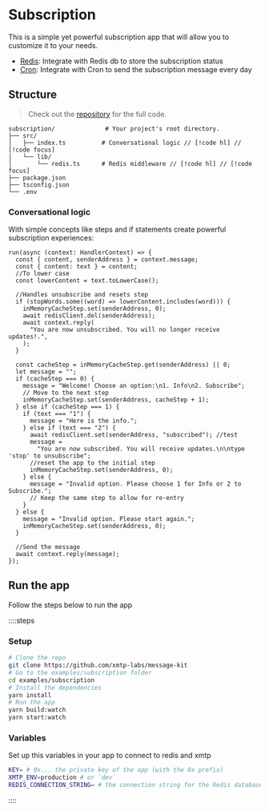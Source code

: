 # Subscription

This is a simple yet powerful subscription app that will allow you to customize it to your needs.

- [Redis](/examples/subscription/redis): Integrate with Redis db to store the subscription status
- [Cron](/examples/subscription/cron): Integrate with Cron to send the subscription message every day

## Structure

> Check out the [repository](https://github.com/xmtp-labs/message-kit/tree/main/examples/subscription) for the full code.

```
subscription/              # Your project's root directory.
├── src/
│   ├── index.ts          # Conversational logic // [!code hl] // [!code focus]
│   └── lib/
│       └── redis.ts      # Redis middleware // [!code hl] // [!code focus]
├── package.json
├── tsconfig.json
└── .env
```

### Conversational logic

With simple concepts like steps and if statements create powerful subscription experiences:

```tsx [src/index.ts]
run(async (context: HandlerContext) => {
  const { content, senderAddress } = context.message;
  const { content: text } = content;
  //To lower case
  const lowerContent = text.toLowerCase();

  //Handles unsubscribe and resets step
  if (stopWords.some((word) => lowerContent.includes(word))) {
    inMemoryCacheStep.set(senderAddress, 0);
    await redisClient.del(senderAddress);
    await context.reply(
      "You are now unsubscribed. You will no longer receive updates!.",
    );
  }

  const cacheStep = inMemoryCacheStep.get(senderAddress) || 0;
  let message = "";
  if (cacheStep === 0) {
    message = "Welcome! Choose an option:\n1. Info\n2. Subscribe";
    // Move to the next step
    inMemoryCacheStep.set(senderAddress, cacheStep + 1);
  } else if (cacheStep === 1) {
    if (text === "1") {
      message = "Here is the info.";
    } else if (text === "2") {
      await redisClient.set(senderAddress, "subscribed"); //test
      message =
        "You are now subscribed. You will receive updates.\n\ntype 'stop' to unsubscribe";
      //reset the app to the initial step
      inMemoryCacheStep.set(senderAddress, 0);
    } else {
      message = "Invalid option. Please choose 1 for Info or 2 to Subscribe.";
      // Keep the same step to allow for re-entry
    }
  } else {
    message = "Invalid option. Please start again.";
    inMemoryCacheStep.set(senderAddress, 0);
  }

  //Send the message
  await context.reply(message);
});
```

## Run the app

Follow the steps below to run the app

::::steps

### Setup

```bash [cmd]
# Clone the repo
git clone https://github.com/xmtp-labs/message-kit
# Go to the examples/subscription folder
cd examples/subscription
# Install the dependencies
yarn install
# Run the app
yarn build:watch
yarn start:watch
```

### Variables

Set up this variables in your app to connect to redis and xmtp

```bash [.env]
KEY= # 0x... the private key of the app (with the 0x prefix)
XMTP_ENV=production # or `dev`
REDIS_CONNECTION_STRING= # the connection string for the Redis database
```

::::
